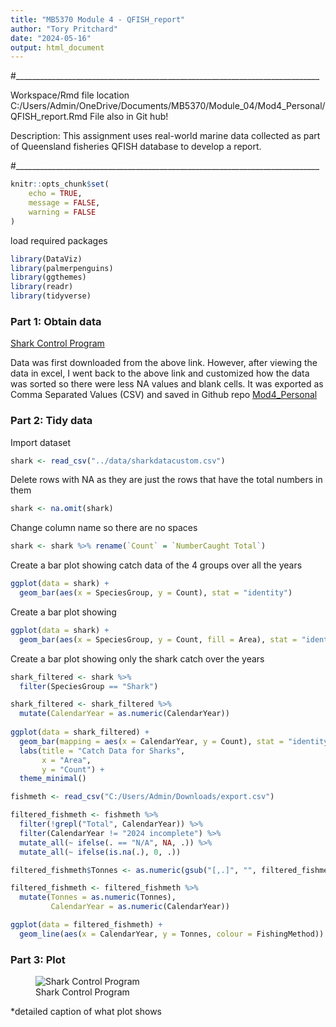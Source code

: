```yaml
---
title: "MB5370 Module 4 - QFISH_report"
author: "Tory Pritchard"
date: "2024-05-16"
output: html_document
---
```


#____________________________________________________________________________

Workspace/Rmd file location
C:/Users/Admin/OneDrive/Documents/MB5370/Module_04/Mod4_Personal/QFISH_report.Rmd
File also in Git hub!

Description: This assignment uses real-world marine data collected as part of Queensland fisheries QFISH database to develop a report.

#____________________________________________________________________________

```r
knitr::opts_chunk$set(
	echo = TRUE,
	message = FALSE,
	warning = FALSE
)
```

load required packages
```r
library(DataViz)
library(palmerpenguins)
library(ggthemes)
library(readr)
library(tidyverse)
```


### Part 1: Obtain data

[Shark Control Program](https://qfish.fisheries.qld.gov.au/query/number-caught-by-area-calendar-year-and-species-group/table)

Data was first downloaded from the above link. However, after viewing the data in excel, I went back to the above link and customized how the data was sorted so there were less NA values and blank cells. It was exported as Comma Separated Values (CSV) and saved in Github repo [Mod4_Personal](https://github.com/tkpritch/Mod4_Personal.git)


### Part 2: Tidy data

Import dataset
```r
shark <- read_csv("../data/sharkdatacustom.csv")
```


Delete rows with NA as they are just the rows that have the total numbers in them
```r
shark <- na.omit(shark)
```

Change column name so there are no spaces
```r
shark <- shark %>% rename(`Count` = `NumberCaught Total`)
```


Create a bar plot showing catch data of the 4 groups over all the years
```r
ggplot(data = shark) +
  geom_bar(aes(x = SpeciesGroup, y = Count), stat = "identity")
```

Create a bar plot showing 
```r
ggplot(data = shark) +
  geom_bar(aes(x = SpeciesGroup, y = Count, fill = Area), stat = "identity")
```

Create a bar plot showing only the shark catch over the years 
```r
shark_filtered <- shark %>%
  filter(SpeciesGroup == "Shark")

shark_filtered <- shark_filtered %>%
  mutate(CalendarYear = as.numeric(CalendarYear))
         
ggplot(data = shark_filtered) +
  geom_bar(mapping = aes(x = CalendarYear, y = Count), stat = "identity") +
  labs(title = "Catch Data for Sharks",
       x = "Area",
       y = "Count") +
  theme_minimal()
```

```r
fishmeth <- read_csv("C:/Users/Admin/Downloads/export.csv")

filtered_fishmeth <- fishmeth %>%
  filter(!grepl("Total", CalendarYear)) %>%
  filter(CalendarYear != "2024 incomplete") %>%
  mutate_all(~ ifelse(. == "N/A", NA, .)) %>%
  mutate_all(~ ifelse(is.na(.), 0, .))

filtered_fishmeth$Tonnes <- as.numeric(gsub("[,.]", "", filtered_fishmeth$Tonnes))

filtered_fishmeth <- filtered_fishmeth %>%
  mutate(Tonnes = as.numeric(Tonnes),
         CalendarYear = as.numeric(CalendarYear))

ggplot(data = filtered_fishmeth) +
  geom_line(aes(x = CalendarYear, y = Tonnes, colour = FishingMethod))

```









### Part 3: Plot 

![Shark Control Program](QFISHplot.png)

*detailed caption of what plot shows